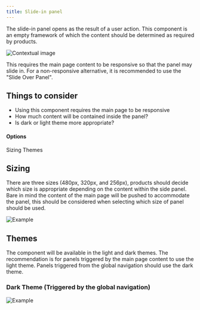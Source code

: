 ```yaml
---
title: Slide-in panel
---
```


The slide-in panel opens as the result of a user action. This component is an empty framework of
which the content should be determined as required by products.

![Contextual image](images/1.png)

<InlineNotification>

  This requires the main page content to be responsive so that the panel may slide in. For a non-responsive alternative, it is
  recommended to use the "Slide Over Panel".

</InlineNotification>

## Things to consider
- Using this component requires the main page to be responsive
- How much content will be contained inside the panel?
- Is dark or light theme more appropriate?

#### Options

<AnchorLinks>
  <AnchorLink>Sizing</AnchorLink>
  <AnchorLink>Themes</AnchorLink>
</AnchorLinks>

## Sizing

There are three sizes (480px, 320px, and 256px), products should decide which size is appropriate depending on the content within the
side panel.
Bare in mind the content of the main page will be pushed to accommodate the panel, this should be considered when selecting
which size of panel should be used.

<Row>
  <Column colLg={8}>

![Example](images/2.png)

  </Column>
</Row>

## Themes

The component will be available in the light and dark themes.
The recommendation is for panels triggered by the main page content to use the light theme. Panels triggered from the global navigation should use the dark theme. 

### Dark Theme (Triggered by the global navigation)

<Row>
  <Column colLg={8}>

![Example](images/3.png)

  </Column>
</Row>
